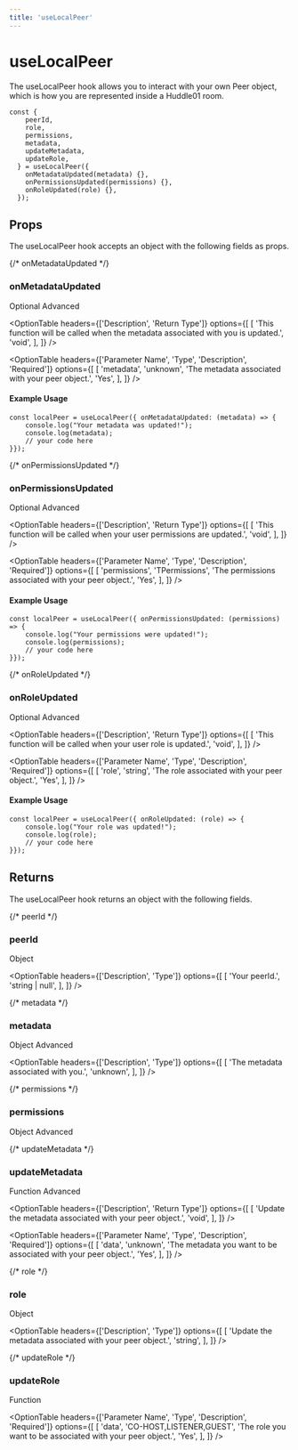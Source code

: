 ```yaml
---
title: 'useLocalPeer'
---
```



# useLocalPeer

The useLocalPeer hook allows you to interact with your own Peer object, which is how you are represented inside a Huddle01 room.

```tsx
const {
    peerId,
    role,
    permissions,
    metadata,
    updateMetadata,
    updateRole,
  } = useLocalPeer({
    onMetadataUpdated(metadata) {},
    onPermissionsUpdated(permissions) {},
    onRoleUpdated(role) {},
  });
```

## Props
The useLocalPeer hook accepts an object with the following fields as props.

{/* onMetadataUpdated */}
### <span className="font-mono font-semibold">onMetadataUpdated</span>
<div className='flex w-40 justify-between mt-4'>
  <Pill>Optional</Pill>
  <Pill>Advanced</Pill>
</div>

<OptionTable
  headers={['Description', 'Return Type']}
  options={[
    [
      'This function will be called when the metadata associated with you is updated.',
      'void',
    ],
  ]}
/>

<OptionTable
  headers={['Parameter Name', 'Type', 'Description', 'Required']}
  options={[
    [
      'metadata',
      'unknown',
      'The metadata associated with your peer object.',
      'Yes',
    ],
  ]}
/>

#### Example Usage

```tsx
const localPeer = useLocalPeer({ onMetadataUpdated: (metadata) => {
	console.log("Your metadata was updated!");
	console.log(metadata);
    // your code here
}});
```

{/* onPermissionsUpdated */}
### <span className="font-mono font-semibold">onPermissionsUpdated</span>
<div className='flex w-40 justify-between mt-4'>
  <Pill>Optional</Pill>
  <Pill>Advanced</Pill>
</div>

<OptionTable
  headers={['Description', 'Return Type']}
  options={[
    [
      'This function will be called when your user permissions are updated.',
      'void',
    ],
  ]}
/>

<OptionTable
  headers={['Parameter Name', 'Type', 'Description', 'Required']}
  options={[
    [
      'permissions',
      'TPermissions',
      'The permissions associated with your peer object.',
      'Yes',
    ],
  ]}
/>

#### Example Usage

```tsx
const localPeer = useLocalPeer({ onPermissionsUpdated: (permissions) => {
	console.log("Your permissions were updated!");
	console.log(permissions);
    // your code here
}});
```

{/* onRoleUpdated */}
### <span className="font-mono font-semibold">onRoleUpdated</span>
<div className='flex w-40 justify-between mt-4'>
  <Pill>Optional</Pill>
  <Pill>Advanced</Pill>
</div>

<OptionTable
  headers={['Description', 'Return Type']}
  options={[
    [
      'This function will be called when your user role is updated.',
      'void',
    ],
  ]}
/>

<OptionTable
  headers={['Parameter Name', 'Type', 'Description', 'Required']}
  options={[
    [
      'role',
      'string',
      'The role associated with your peer object.',
      'Yes',
    ],
  ]}
/>

#### Example Usage

```tsx
const localPeer = useLocalPeer({ onRoleUpdated: (role) => {
	console.log("Your role was updated!");
	console.log(role);
    // your code here
}});
```

## Returns
The useLocalPeer hook returns an object with the following fields.

{/* peerId */}
### <span className="font-mono font-semibold">peerId</span>
<div className='w-20 mt-4'>
  <Pill>Object</Pill>
</div>

<OptionTable
  headers={['Description', 'Type']}
  options={[
    [
      'Your peerId.',
      'string | null',
    ],
  ]}
/>

{/* metadata */}
### <span className="font-mono font-semibold">metadata</span>
<div className='flex w-40 justify-between mt-4'>
  <Pill>Object</Pill>
  <Pill>Advanced</Pill>
</div>

<OptionTable
  headers={['Description', 'Type']}
  options={[
    [
      'The metadata associated with you.',
      'unknown',
    ],
  ]}
/>

{/* permissions */}
### <span className="font-mono font-semibold">permissions</span>
<div className='flex w-40 justify-between mt-4'>
  <Pill>Object</Pill>
  <Pill>Advanced</Pill>
</div>
<OptionTable
  headers={['Description', 'Type']}
  options={[
    [
      'Your peer permissions inside the room.',
      'TPermissions',
    ],
  ]}
/>


{/* updateMetadata */}
### <span className="font-mono font-semibold">updateMetadata</span>
<div className='flex w-40 justify-between mt-4'>
  <Pill>Function</Pill>
  <Pill>Advanced</Pill>
</div>

<OptionTable
  headers={['Description', 'Return Type']}
  options={[
    [
      'Update the metadata associated with your peer object.',
      'void',
    ],
  ]}
/>

<OptionTable
  headers={['Parameter Name', 'Type', 'Description', 'Required']}
  options={[
    [
      'data',
      'unknown',
      'The metadata you want to be associated with your peer object.',
      'Yes',
    ],
  ]}
/>

{/* role */}
### <span className="font-mono font-semibold">role</span>
<div className='w-20 mt-4'>
  <Pill>Object</Pill>
</div>

<OptionTable
  headers={['Description', 'Type']}
  options={[
    [
      'Update the metadata associated with your peer object.',
      'string',
    ],
  ]}
/>



{/* updateRole */}
### <span className="font-mono font-semibold">updateRole</span>
<div className='w-20 mt-4'>
  <Pill>Function</Pill>
</div>
<OptionTable
  headers={['Description', 'Return Type']}
  options={[
    [
      'Update the metadata associated with your peer object.',
      'void',
    ],
  ]}
/>

<OptionTable
  headers={['Parameter Name', 'Type', 'Description', 'Required']}
  options={[
    [
      'data',
      'CO-HOST,LISTENER,GUEST',
      'The role you want to be associated with your peer object.',
      'Yes',
    ],
  ]}
/>


